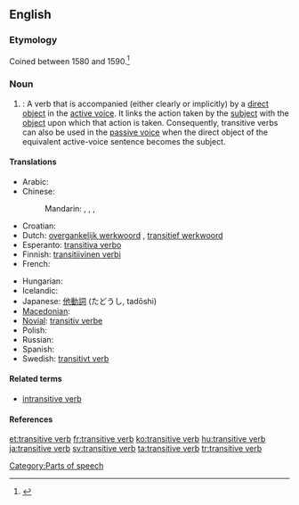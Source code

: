 {{wikipedia}}
==English==

===Etymology===
Coined between 1580 and 1590.<ref>{{R:Dictionary.com 1.1}}</ref>

===Noun===
{{en-noun|sg=[[transitive]] [[verb]]}}

# {{grammar}}: A verb that is accompanied (either clearly or implicitly) by a [[direct object]] in the [[active voice]]. It links the action taken by the [[subject]] with the [[object]] upon which that action is taken.  Consequently, transitive verbs can also be used in the [[passive voice]] when the direct object of the equivalent active-voice sentence becomes the subject.

====Translations====
{{trans-top|a verb that is accompanied by a direct object}}
* Arabic: {{qualifier|indefinite}} {{t|ar|فعل متعد|alt=فعل متعدٍ|tr=fi`l muta`addin}}
* Chinese:
*: Mandarin: {{t|cmn|及物動詞|sc=Hani}},  {{t|cmn|及物动词|tr=jíwù dòngcí|sc=Hani}}, {{t-|cmn|他動詞|sc=Hani}},  {{t|cmn|他动词|tr=tādòngcí|sc=Hani}}
* Croatian: {{t-|hr|prijelazni glagol|m}}
* Dutch: [[overgankelijk werkwoord]] {{n}}, [[transitief werkwoord]] {{n}}
* Esperanto: [[transitiva verbo]]
* Finnish: [[transitiivinen verbi]]
* French: {{t+|fr|verbe transitif|m}}
{{trans-mid}}
* Hungarian: {{t+|hu|tárgyas ige}}
* Icelandic: {{t+|is|áhrifssögn|f}}
* Japanese: [[他動詞]] (たどうし, tadōshi)
* [[Macedonian]]: {{t|mk|преоден глагол|m|tr=préoden glágol}}
* [[Novial]]: [[transitiv verbe]]
* Polish: {{t+|pl|czasownik przechodni|m}}
* Russian: {{t|ru|переходный глагол|m|tr=perexódnyj glagól}}
* Spanish: {{t-|es|verbo transitivo|m}}
* Swedish: [[transitivt verb]] {{n}}
{{trans-bottom}}

====Related terms====
* [[intransitive verb]]

====References====
<references/>

[[Category:Parts of speech]]

[[et:transitive verb]]
[[fr:transitive verb]]
[[ko:transitive verb]]
[[hu:transitive verb]]
[[ja:transitive verb]]
[[sv:transitive verb]]
[[ta:transitive verb]]
[[tr:transitive verb]]